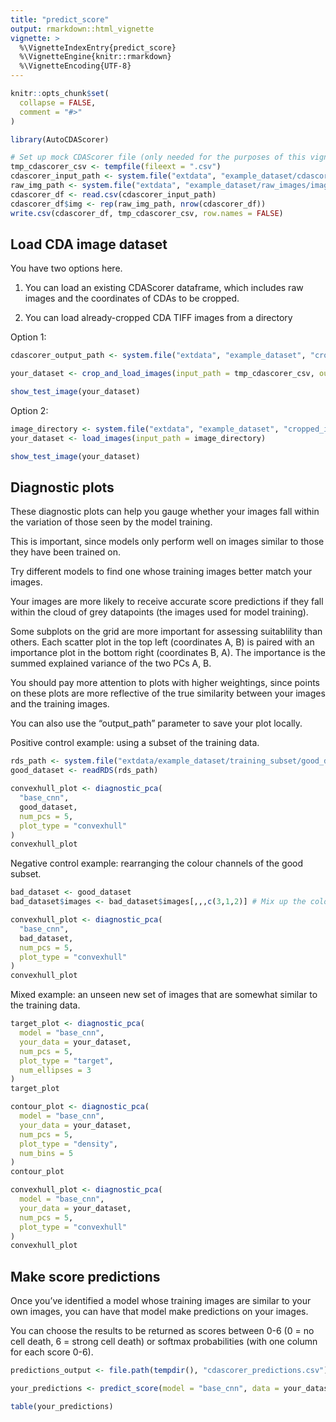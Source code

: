 ```yaml
---
title: "predict_score"
output: rmarkdown::html_vignette
vignette: >
  %\VignetteIndexEntry{predict_score}
  %\VignetteEngine{knitr::rmarkdown}
  %\VignetteEncoding{UTF-8}
---
```


```r
knitr::opts_chunk$set(
  collapse = FALSE,
  comment = "#>"
)
```

```r
library(AutoCDAScorer)

# Set up mock CDAScorer file (only needed for the purposes of this vignette)
tmp_cdascorer_csv <- tempfile(fileext = ".csv")
cdascorer_input_path <- system.file("extdata", "example_dataset/cdascorer_example.csv", package = "AutoCDAScorer", mustWork = TRUE)
raw_img_path <- system.file("extdata", "example_dataset/raw_images/image1.tif", package = "AutoCDAScorer")
cdascorer_df <- read.csv(cdascorer_input_path)
cdascorer_df$img <- rep(raw_img_path, nrow(cdascorer_df))
write.csv(cdascorer_df, tmp_cdascorer_csv, row.names = FALSE)
```

## Load CDA image dataset

You have two options here.

1) You can load an existing CDAScorer dataframe, which includes raw images and the coordinates of CDAs to be cropped.

2) You can load already-cropped CDA TIFF images from a directory

Option 1:

```r
cdascorer_output_path <- system.file("extdata", "example_dataset", "cropped_images", package = "AutoCDAScorer", mustWork = TRUE)

your_dataset <- crop_and_load_images(input_path = tmp_cdascorer_csv, output_path = cdascorer_output_path)

show_test_image(your_dataset)
```

Option 2:

```r
image_directory <- system.file("extdata", "example_dataset", "cropped_images", package = "AutoCDAScorer", mustWork = TRUE)
your_dataset <- load_images(input_path = image_directory)

show_test_image(your_dataset)
```

## Diagnostic plots

These diagnostic plots can help you gauge whether your images fall within the variation of those seen by the model training.

This is important, since models only perform well on images similar to those they have been trained on.

Try different models to find one whose training images better match your images.

Your images are more likely to receive accurate score predictions if they fall within the cloud of grey datapoints (the images used for model training).

Some subplots on the grid are more important for assessing suitablility than others. Each scatter plot in the top left (coordinates A, B) is paired with an importance plot in the bottom right (coordinates B, A). The importance is the summed explained variance of the two PCs A, B. 

You should pay more attention to plots with higher weightings, since points on these plots are more reflective of the true similarity between your images and the training images.

You can also use the "output_path" parameter to save your plot locally.

Positive control example: using a subset of the training data.

```r
rds_path <- system.file("extdata/example_dataset/training_subset/good_dataset.rds", package = "AutoCDAScorer", mustWork = TRUE)
good_dataset <- readRDS(rds_path)

convexhull_plot <- diagnostic_pca(
  "base_cnn",
  good_dataset,
  num_pcs = 5,
  plot_type = "convexhull"
)
convexhull_plot
```

Negative control example: rearranging the colour channels of the good subset.

```r
bad_dataset <- good_dataset
bad_dataset$images <- bad_dataset$images[,,,c(3,1,2)] # Mix up the colour channels

convexhull_plot <- diagnostic_pca(
  "base_cnn",
  bad_dataset,
  num_pcs = 5,
  plot_type = "convexhull"
)
convexhull_plot
```

Mixed example: an unseen new set of images that are somewhat similar to the training data.

```r
target_plot <- diagnostic_pca(
  model = "base_cnn",
  your_data = your_dataset,
  num_pcs = 5,
  plot_type = "target",
  num_ellipses = 3
)
target_plot

contour_plot <- diagnostic_pca(
  model = "base_cnn",
  your_data = your_dataset,
  num_pcs = 5,
  plot_type = "density",
  num_bins = 5
)
contour_plot

convexhull_plot <- diagnostic_pca(
  model = "base_cnn",
  your_data = your_dataset,
  num_pcs = 5,
  plot_type = "convexhull"
)
convexhull_plot
```

## Make score predictions

Once you've identified a model whose training images are similar to your own images, you can have that model make predictions on your images.

You can choose the results to be returned as scores between 0-6 (0 = no cell death, 6 = strong cell death) or softmax probabilities (with one column for each score 0-6).


```r
predictions_output <- file.path(tempdir(), "cdascorer_predictions.csv") # Replace with your output path. Ignore tempdir(), which is only here for the purposes of the vignette.

your_predictions <- predict_score(model = "base_cnn", data = your_dataset, output_path = predictions_output, softmax = FALSE)

table(your_predictions)
```
